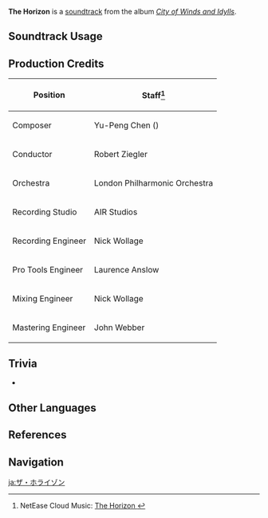 {{Soundtrack Infobox
|image          = City of Winds and Idylls.png
|album          = City of Winds and Idylls
|disc           = 2
|number         = 42
|featured       =
|featured2      =
|featured3      =
|featured_disc  =
|featured_disc2 =
|featured_disc3 =
|youtube_id     = aFKx8eGhQtM
|spotify_id     = 0NDP8HMUYfrpNby2wknVUV
|previous       = Remembrance (Genshin Impact Main Theme Var.)
|next           = Awaiting the Future
}}
'''The Horizon''' is a [[soundtrack]] from the album ''[[City of Winds and Idylls]]''.

==Soundtrack Usage==
{{Soundtrack Usage
|location = Mondstadt//day; rain;;Nameless Island
|eventgameplay = Reel Ad-Venture//A Vital Choice
}}

==Production Credits==
{| class="wikitable"
! Position
! Staff<ref>NetEase Cloud Music: [https://music.163.com/#/song?id=1481390656 The Horizon {{zh|地平}}]</ref>
|-
! Composer
| Yu-Peng Chen ({{zh|陈致逸}})
|-
! Conductor
| Robert Ziegler
|-
! Orchestra
| London Philharmonic Orchestra
|-
! Recording Studio
| AIR Studios
|-
! Recording Engineer
| Nick Wollage
|-
! Pro Tools Engineer
| Laurence Anslow
|-
! Mixing Engineer
| Nick Wollage
|-
! Mastering Engineer
| John Webber
|}

==Trivia==
* {{Transclude|The Edge of the Prairie|MondstadtRainLeitmotif|section=1}}

==Other Languages==
{{Other Languages
|en      = The Horizon
|zhs     = 地平
|zhs_rm  = Dìpíng
|zht     = 地平
|zht_rm  = Dìpíng
|zh_tl   = The Horizon
|ja      = ザ・ホライゾン
|ja_rm   = Za Horaizon
|ja_tl   = The Horizon
}}

==References==
{{Reflist}}

==Navigation==
{{Soundtrack Navbox|City of Winds and Idylls}}

[[ja:ザ・ホライゾン]]